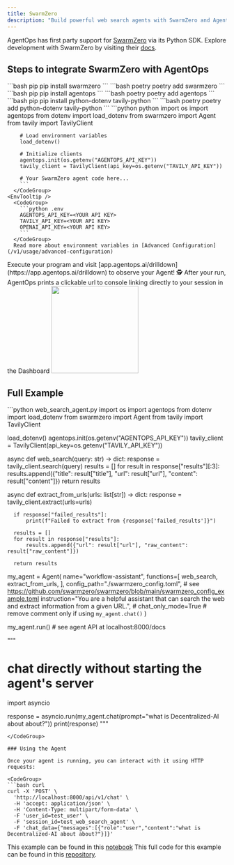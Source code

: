 ```yaml
---
title: SwarmZero
description: "Build powerful web search agents with SwarmZero and AgentOps monitoring"
---
```



AgentOps has first party support for [SwarmZero](https://swarmzero.ai) via its Python SDK. Explore development with SwarmZero by visiting their [docs](https://docs.swarmzero.ai).

## Steps to integrate SwarmZero with AgentOps

<Steps>
  <Step title="Install SwarmZero">
    <CodeGroup>
      ```bash pip 
      pip install swarmzero
      ```
      ```bash poetry
      poetry add swarmzero
      ```
    </CodeGroup>
  </Step>
  <Step title="Install the AgentOps SDK">
    <CodeGroup>
      ```bash pip 
      pip install agentops
      ```
      ```bash poetry
      poetry add agentops
      ```
    </CodeGroup>
  </Step>
  <Step title="Install additional dependencies">
    <CodeGroup>
      ```bash pip
      pip install python-dotenv tavily-python
      ```
      ```bash poetry
      poetry add python-dotenv tavily-python
      ```
    </CodeGroup>
  </Step>
  <Step title="Add AgentOps to your code">
    <CodeTooltip/>
      <CodeGroup>
        ```python python
        import os
        import agentops
        from dotenv import load_dotenv
        from swarmzero import Agent
        from tavily import TavilyClient

        # Load environment variables
        load_dotenv()

        # Initialize clients
        agentops.init(os.getenv("AGENTOPS_API_KEY"))
        tavily_client = TavilyClient(api_key=os.getenv("TAVILY_API_KEY"))

        # Your SwarmZero agent code here...
        ```
      </CodeGroup>
    <EnvTooltip />
      <CodeGroup>
        ```python .env
        AGENTOPS_API_KEY=<YOUR API KEY>
        TAVILY_API_KEY=<YOUR API KEY>
        OPENAI_API_KEY=<YOUR API KEY>
        ```
      </CodeGroup>
      Read more about environment variables in [Advanced Configuration](/v1/usage/advanced-configuration)
  </Step>
  <Step title="Run your Agent">
    Execute your program and visit [app.agentops.ai/drilldown](https://app.agentops.ai/drilldown) to observe your Agent! 🕵️
    <Tip>
      After your run, AgentOps prints a clickable url to console linking directly to your session in the Dashboard
    </Tip>
    <Frame type="glass" caption="Clickable link to session">
      <img height="200" src="https://github.com/AgentOps-AI/agentops/blob/main/docs/images/external/swarmzero/swarmzero_session.png?raw=true" />
    </Frame>
  </Step>
</Steps>

## Full Example

<CodeGroup>
  ```python web_search_agent.py
  import os
  import agentops
  from dotenv import load_dotenv
  from swarmzero import Agent
  from tavily import TavilyClient

  load_dotenv()
  agentops.init(os.getenv("AGENTOPS_API_KEY"))
  tavily_client = TavilyClient(api_key=os.getenv("TAVILY_API_KEY"))

  async def web_search(query: str) -> dict:
      response = tavily_client.search(query)
      results = []
      for result in response["results"][:3]:
          results.append({"title": result["title"], "url": result["url"], "content": result["content"]})
      return results

  async def extract_from_urls(urls: list[str]) -> dict:
      response = tavily_client.extract(urls=urls)

      if response["failed_results"]:
          print(f"Failed to extract from {response['failed_results']}")

      results = []
      for result in response["results"]:
          results.append({"url": result["url"], "raw_content": result["raw_content"]})

      return results

  my_agent = Agent(
      name="workflow-assistant",
      functions=[
          web_search,
          extract_from_urls,
      ],
      config_path="./swarmzero_config.toml", # see https://github.com/swarmzero/swarmzero/blob/main/swarmzero_config_example.toml
      instruction="You are a helpful assistant that can search the web and extract information from a given URL.",
      # chat_only_mode=True  # remove comment only if using `my_agent.chat()`
  )

  my_agent.run()  # see agent API at localhost:8000/docs

  """
  # chat directly without starting the agent's server
  import asyncio
  
  response = asyncio.run(my_agent.chat(prompt="what is Decentralized-AI about about?"))
  print(response)
  """

  ```
</CodeGroup>

### Using the Agent

Once your agent is running, you can interact with it using HTTP requests:

<CodeGroup>
  ```bash curl
  curl -X 'POST' \
    'http://localhost:8000/api/v1/chat' \
    -H 'accept: application/json' \
    -H 'Content-Type: multipart/form-data' \
    -F 'user_id=test_user' \
    -F 'session_id=test_web_search_agent' \
    -F 'chat_data={"messages":[{"role":"user","content":"what is Decentralized-AI about about?"}]}'
  ```
</CodeGroup>

This example can be found in this [notebook](https://github.com/AgentOps-AI/agentops/blob/main/examples/swarmzero_examples/web_search_agent.ipynb)
This full code for this example can be found in this [repository](https://github.com/swarmzero/examples/tree/main/agents/web_search_agent).

<script type="module" src="/scripts/github_stars.js"></script>
<script type="module" src="/scripts/scroll-img-fadein-animation.js"></script>
<script type="module" src="/scripts/button_heartbeat_animation.js"></script>
<script type="css" src="/styles/styles.css"></script>
<script type="module" src="/scripts/adjust_api_dynamically.js"></script>
